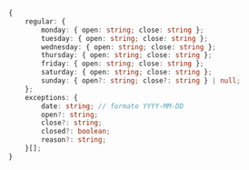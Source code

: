 ```typescript
{
    regular: {
        monday: { open: string; close: string };
        tuesday: { open: string; close: string };
        wednesday: { open: string; close: string };
        thursday: { open: string; close: string };
        friday: { open: string; close: string };
        saturday: { open: string; close: string };
        sunday: { open?: string; close?: string } | null;
    };
    exceptions: {
        date: string; // formato YYYY-MM-DD
        open?: string;
        close?: string;
        closed?: boolean;
        reason?: string;
    }[];
}